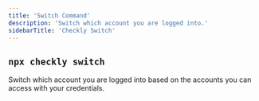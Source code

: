 ```yaml
---
title: 'Switch Command'
description: 'Switch which account you are logged into.'
sidebarTitle: 'Checkly Switch'
---
```


## `npx checkly switch`

Switch which account you are logged into based on the accounts you can access with your credentials. 
